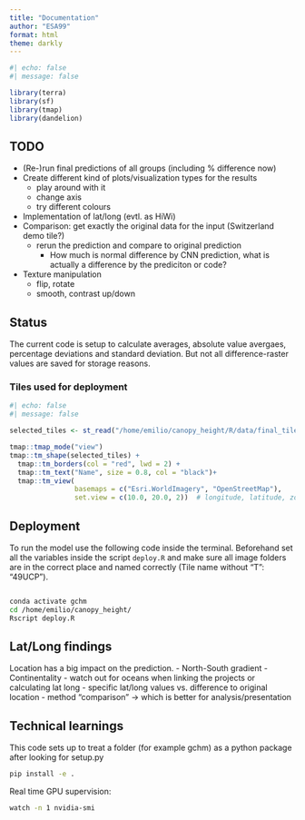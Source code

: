 ```yaml
---
title: "Documentation"
author: "ESA99"
format: html
theme: darkly
---
```


```r
#| echo: false
#| message: false

library(terra)
library(sf)
library(tmap)
library(dandelion)

```


## TODO

 - (Re-)run final predictions of all groups (including % difference now)
 - Create different kind of plots/visualization types for the results
    - play around with it
    - change axis
    - try different colours
 - Implementation of lat/long (evtl. as HiWi)
 - Comparison: get exactly the original data for the input (Switzerland demo tile?)
    - rerun the prediction and compare to original prediction
      - How much is normal difference by CNN prediction, what is actually a difference by the prediciton or code?
  - Texture manipulation
      - flip, rotate
      - smooth, contrast up/down

## Status

The current code is setup to calculate averages, absolute value avergaes, percentage deviations and standard deviation. But not all difference-raster values are saved for storage reasons.


### Tiles used for deployment


```r
#| echo: false
#| message: false

selected_tiles <- st_read("/home/emilio/canopy_height/R/data/final_tile_selection.gpkg")

tmap::tmap_mode("view")
tmap::tm_shape(selected_tiles) +
  tmap::tm_borders(col = "red", lwd = 2) +
  tmap::tm_text("Name", size = 0.8, col = "black")+
  tmap::tm_view(
                basemaps = c("Esri.WorldImagery", "OpenStreetMap"),
                set.view = c(10.0, 20.0, 2))  # longitude, latitude, zoom level
```


## Deployment

To run the model use the following code inside the terminal. Beforehand set all the variables inside the script `deploy.R` and make sure all image folders are in the correct place and named correctly (Tile name without "T": "49UCP").

``` bash

conda activate gchm
cd /home/emilio/canopy_height/
Rscript deploy.R
```

## Lat/Long findings

Location has a big impact on the prediction. - North-South gradient - Continentality - watch out for oceans when linking the projects or calculating lat long - specific lat/long values vs. difference to original location - method "comparison" -\> which is better for analysis/presentation

## Technical learnings

This code sets up to treat a folder (for example gchm) as a python package after looking for setup.py

``` bash
pip install -e .
```

Real time GPU supervision:
``` bash
watch -n 1 nvidia-smi
```

